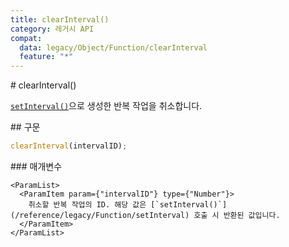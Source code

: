```yaml
---
title: clearInterval()
category: 레거시 API
compat:
  data: legacy/Object/Function/clearInterval
  feature: "*"
---
```


<Section>
  # clearInterval()

  [`setInterval()`](/reference/legacy/Function/setInterval)으로 생성한 반복 작업을 취소합니다.
</Section>
<Section>
  ## 구문

  ~~~js
  clearInterval(intervalID);
  ~~~

  <Section>
    ### 매개변수

    <ParamList>
      <ParamItem param={"intervalID"} type={"Number"}>
        취소할 반복 작업의 ID. 해당 값은 [`setInterval()`](/reference/legacy/Function/setInterval) 호출 시 반환된 값입니다.
      </ParamItem>
    </ParamList>
  </Section>
</Section>
